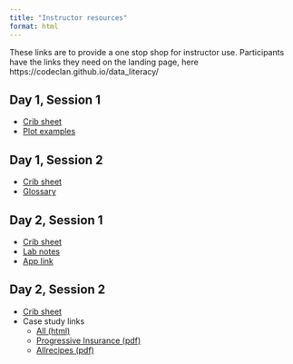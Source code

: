 ```yaml
---
title: "Instructor resources"
format: html
---
```


These links are to provide a one stop shop for instructor use.
Participants have the links they need on the landing page, here https://codeclan.github.io/data_literacy/

## Day 1, Session 1

-   [Crib sheet](d1-s1_crib-sheet.html){.external target="_blank"}
-   [Plot examples](all-da-plotz.html){.external target="_blank"}

## Day 1, Session 2

-   [Crib sheet](d1-s2_crib-sheet.html){.external target="_blank"}
-   [Glossary](glossary.html){.external target="_blank"}

## Day 2, Session 1

-   [Crib sheet](d2-s1_crib-sheet.html){.external target="_blank"}
-   [Lab notes](d2-s1_lab_understanding-uncertainty.html){.external target="_blank"}
-   [App link](cc-stats.shinyapps.io/uncertainty){.external target="_blank"}

## Day 2, Session 2

-   [Crib sheet](d2-s2_crib-sheet.html){.external target="_blank"}
-   Case study links
    -   [All (html)](d2-s2-case-studies.html){.external target="_blank"}
    -   [Progressive Insurance (pdf)](d2-s2_case-study_progressive.pdf){.external target="_blank"}
    -   [Allrecipes (pdf)](d2-s2_case-study_allrecipies.pdf){.external target="_blank"}
